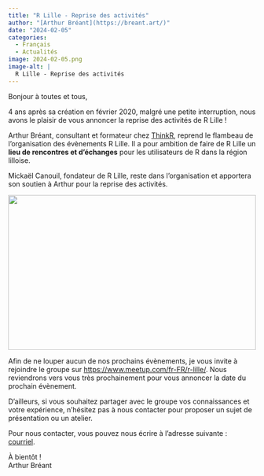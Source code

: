 ```yaml
---
title: "R Lille - Reprise des activités"
author: "[Arthur Bréant](https://breant.art/)"
date: "2024-02-05"
categories:
  - Français
  - Actualités
image: 2024-02-05.png
image-alt: |
  R Lille - Reprise des activités
---
```


Bonjour à toutes et tous,

4 ans après sa création en février 2020, malgré une petite interruption, nous avons le plaisir de vous annoncer la reprise des activités de R Lille&nbsp;!

Arthur Bréant, consultant et formateur chez [ThinkR](https://thinkr.fr/), reprend le flambeau de l'organisation des évènements R Lille. Il a pour ambition de faire de R Lille un **lieu de rencontres et d'échanges** pour les utilisateurs de R dans la région lilloise.

Mickaël Canouil, fondateur de R Lille, reste dans l'organisation et apportera son soutien à Arthur pour la reprise des activités.

[![](2024-02-05.png){width="100%" height="315" fig-alt="R Lille - Reprise des activités"}](https://www.meetup.com/fr-FR/r-lille/)

Afin de ne louper aucun de nos prochains évènements, je vous invite à rejoindre le groupe sur <https://www.meetup.com/fr-FR/r-lille/>. Nous reviendrons vers vous très prochainement pour vous annoncer la date du prochain évènement.

D'ailleurs, si vous souhaitez partager avec le groupe vos connaissances et votre expérience, n'hésitez pas à nous contacter pour proposer un sujet de présentation ou un atelier.

Pour nous contacter, vous pouvez nous écrire à l'adresse suivante&nbsp;: [courriel](mailto:contact@rlille.fr).

À bientôt&nbsp;!  
Arthur Bréant
